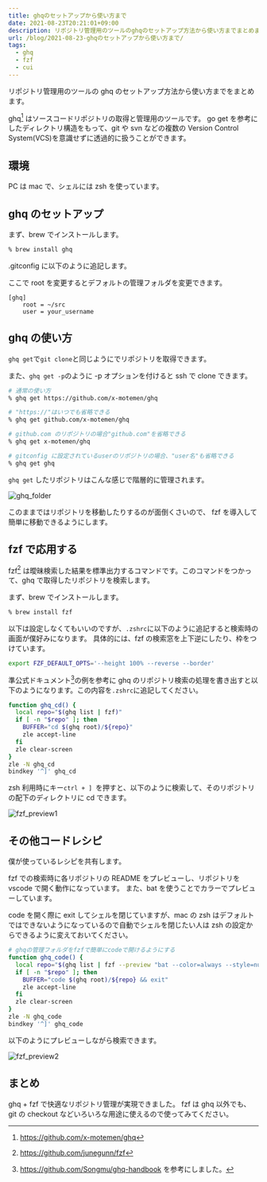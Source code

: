 ```yaml
---
title: ghqのセットアップから使い方まで
date: 2021-08-23T20:21:01+09:00
description: リポジトリ管理用のツールのghqのセットアップ方法から使い方までまとめます。fzfでの検索などの応用もあります。
url: /blog/2021-08-23-ghqのセットアップから使い方まで/
tags:
  - ghq
  - fzf
  - cui
---
```


リポジトリ管理用のツールの ghq のセットアップ方法から使い方までをまとめます。

ghq[^ghq] はソースコードリポジトリの取得と管理用のツールです。
go get を参考にしたディレクトリ構造をもって、git や svn などの複数の Version Control System(VCS)を意識せずに透過的に扱うことができます。

## 環境

PC は mac で、シェルには zsh を使っています。

## ghq のセットアップ

まず、brew でインストールします。

```sh
% brew install ghq
```

.gitconfig に以下のように追記します。

ここで root を変更するとデフォルトの管理フォルダを変更できます。

```
[ghq]
	root = ~/src
	user = your_username
```

## ghq の使い方

`ghq get`で`git clone`と同じようにでリポジトリを取得できます。

また、`ghq get -p`のように -p オプションを付けると ssh で clone できます。

```sh
# 通常の使い方
% ghq get https://github.com/x-motemen/ghq

# "https://"はいつでも省略できる
% ghq get github.com/x-motemen/ghq

# github.com のリポジトリの場合"github.com"を省略できる
% ghq get x-motemen/ghq

# gitconfig に設定されているuserのリポジトリの場合、"user名"も省略できる
% ghq get ghq
```

`ghq get` したリポジトリはこんな感じで階層的に管理されます。

![ghq_folder](/img/ghq_folder.png "ghq_folder")

このままではリポジトリを移動したりするのが面倒くさいので、 fzf を導入して簡単に移動できるようにします。

## fzf で応用する

fzf[^fzf] は曖昧検索した結果を標準出力するコマンドです。このコマンドをつかって、ghq で取得したリポジトリを検索します。

まず、brew でインストールします。

```sh
% brew install fzf
```

以下は設定しなくてもいいのですが、`.zshrc`に以下のように追記すると検索時の画面が僕好みになります。
具体的には、fzf の検索窓を上下逆にしたり、枠をつけています。

```sh
export FZF_DEFAULT_OPTS='--height 100% --reverse --border'
```

準公式ドキュメント[^ghqhandbook]の例を参考に ghq のリポジトリ検索の処理を書き出すと以下のようになります。この内容を`.zshrc`に追記してください。

```sh
function ghq_cd() {
  local repo="$(ghq list | fzf)"
  if [ -n "$repo" ]; then
    BUFFER="cd $(ghq root)/${repo}"
    zle accept-line
  fi
  zle clear-screen
}
zle -N ghq_cd
bindkey '^]' ghq_cd
```

zsh 利用時にキー`ctrl + ] `を押すと、以下のように検索して、そのリポジトリの配下のディレクトリに cd できます。

![fzf_preview1](/img/fzf_preview1.png "fzf_preview1")

## その他コードレシピ

僕が使っているレシピを共有します。

fzf での検索時に各リポジトリの README をプレビューし、リポジトリを vscode で開く動作になっています。
また、bat を使うことでカラーでプレビューしています。

code を開く際に exit してシェルを閉じていますが、mac の zsh はデフォルトではできないようになっているので自動でシェルを閉じたい人は zsh の設定からできるように変えておいてください。

```sh
# ghqの管理フォルダをfzfで簡単にcodeで開けるようにする
function ghq_code() {
  local repo="$(ghq list | fzf --preview "bat --color=always --style=numbers --line-range=:100 $(ghq root)/{}/README.*")"
  if [ -n "$repo" ]; then
    BUFFER="code $(ghq root)/${repo} && exit"
    zle accept-line
  fi
  zle clear-screen
}
zle -N ghq_code
bindkey '^]' ghq_code
```

以下のようにプレビューしながら検索できます。

![fzf_preview2](/img/fzf_preview2.png "fzf_preview2")

## まとめ

ghq + fzf で快適なリポジトリ管理が実現できました。
fzf は ghq 以外でも、git の checkout などいろいろな用途に使えるので使ってみてください。

[^ghq]: https://github.com/x-motemen/ghq
[^fzf]: https://github.com/junegunn/fzf
[^ghqhandbook]: https://github.com/Songmu/ghq-handbook を参考にしました。
